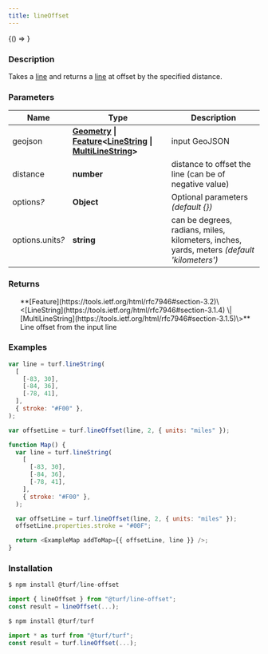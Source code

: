 ```yaml
---
title: lineOffset
---
```



<!-- Expose turf as global var for experimenting in the browser console -->

<BrowserOnly>{() => <WindowTurfGlobal turf={turf} />}</BrowserOnly>

### Description

Takes a [line](https://tools.ietf.org/html/rfc7946#section-3.1.4) and returns a [line](https://tools.ietf.org/html/rfc7946#section-3.1.4) at offset by the specified distance.

### Parameters

| Name                  | Type                                                                                                                                                                                                                                                                     | Description                                                                                |
| --------------------- | ------------------------------------------------------------------------------------------------------------------------------------------------------------------------------------------------------------------------------------------------------------------------ | ------------------------------------------------------------------------------------------ |
| geojson               | **[Geometry](https://tools.ietf.org/html/rfc7946#section-3.1) \| [Feature](https://tools.ietf.org/html/rfc7946#section-3.2)\<[LineString](https://tools.ietf.org/html/rfc7946#section-3.1.4) \| [MultiLineString](https://tools.ietf.org/html/rfc7946#section-3.1.5)\>** | input GeoJSON                                                                              |
| distance              | **number**                                                                                                                                                                                                                                                               | distance to offset the line (can be of negative value)                                     |
| options<i>?</i>       | **Object**                                                                                                                                                                                                                                                               | Optional parameters _(default \{\})_                                                       |
| options.units<i>?</i> | **string**                                                                                                                                                                                                                                                               | can be degrees, radians, miles, kilometers, inches, yards, meters _(default 'kilometers')_ |

### Returns

<ul>
  **[Feature](https://tools.ietf.org/html/rfc7946#section-3.2)\<[LineString](https://tools.ietf.org/html/rfc7946#section-3.1.4) \| [MultiLineString](https://tools.ietf.org/html/rfc7946#section-3.1.5)\>** Line offset from the input line

</ul>

### Examples

```javascript
var line = turf.lineString(
  [
    [-83, 30],
    [-84, 36],
    [-78, 41],
  ],
  { stroke: "#F00" },
);

var offsetLine = turf.lineOffset(line, 2, { units: "miles" });
```

```javascript live
function Map() {
  var line = turf.lineString(
    [
      [-83, 30],
      [-84, 36],
      [-78, 41],
    ],
    { stroke: "#F00" },
  );

  var offsetLine = turf.lineOffset(line, 2, { units: "miles" });
  offsetLine.properties.stroke = "#00F";

  return <ExampleMap addToMap={{ offsetLine, line }} />;
}
```

### Installation

```javascript
$ npm install @turf/line-offset

import { lineOffset } from "@turf/line-offset";
const result = lineOffset(...);
```

```javascript
$ npm install @turf/turf

import * as turf from "@turf/turf";
const result = turf.lineOffset(...);
```

